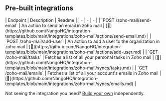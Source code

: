 
## Pre-built integrations

<AccordionGroup>


<Accordion title="Others">
| Endpoint | Description | Readme |
| - | - | - |
| `POST /zoho-mail/send-email` | An action to send an email in zoho mail | [🔗](https://github.com/NangoHQ/integration-templates/blob/main/integrations/zoho-mail/actions/send-email.md) |
| `POST /zoho-mail/add-user` | An action to add a user to the organization in zoho mail | [🔗](https://github.com/NangoHQ/integration-templates/blob/main/integrations/zoho-mail/actions/add-user.md) |
| `GET /zoho-mail/tasks` | Fetches a list of all your personal tasks in Zoho mail | [🔗](https://github.com/NangoHQ/integration-templates/blob/main/integrations/zoho-mail/syncs/tasks.md) |
| `GET /zoho-mail/emails` | Fetches a list of all your account's emails in Zoho mail | [🔗](https://github.com/NangoHQ/integration-templates/blob/main/integrations/zoho-mail/syncs/emails.md) |
</Accordion>

</AccordionGroup>

<Tip>Not seeing the integration you need? [Build your own](https://docs.nango.dev/guides/custom-integrations/overview) independently.</Tip>
